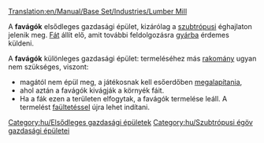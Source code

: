 [[Translation:en/Manual/Base Set/Industries/Lumber Mill]]

{{hu/Gazdasági épületek|kép=en/Lumbermill.png
|név=Favágók
|klíma=[[hu/Manual/Éghajlatok#Szubtrópusi|szubtrópusi]]
|elfogad=---
|előállít=[[hu/Manual/Base Set/Cargos/Fa|fát]]
}}
A '''favágók''' elsődleges gazdasági épület, kizárólag a [[hu/Manual/Éghajlatok#Szubtrópusi|szubtrópusi]] éghajlaton jelenik meg. [[hu/Manual/Base Set/Cargos/Fa|Fát]] állít elő, amit további feldolgozásra [[hu/Manual/Base Set/Industries/Gyár|gyárba]] érdemes küldeni.

A '''favágók''' különleges gazdasági épület: termeléséhez más [[hu/Manual/Rakomány|rakomány]] ugyan nem szükséges, viszont:
* magától nem épül meg, a játékosnak kell esőerdőben [[hu/Manual/Gazdasági épületek#Új gazdasági épület alapítása|megalapítania]], 
* ahol aztán a favágók kivágják a környék fáit. 
* Ha a fák ezen a területen elfogytak, a favágók termelése leáll. A termelést [[hu/Manual/Tájrendezés|faültetéssel]] újra lehet indítani.

{{hu/Navbox Gazdasági épületek}}

[[Category:hu/Elsődleges gazdasági épületek]]
[[Category:hu/Szubtrópusi égöv gazdasági épületei]]